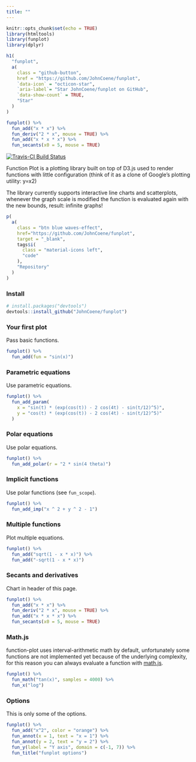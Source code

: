 ```yaml
---
title: ""
---
```


```r
knitr::opts_chunk$set(echo = TRUE)
library(htmltools)
library(funplot)
library(dplyr)
```

<main>
<div class = "container">

```r
h1(
  "funplot",
  a(
    class = "github-button",
    href = "https://github.com/JohnCoene/funplot",
    `data-icon` = "octicon-star",
    `aria-label`= "Star JohnCoene/funplot on GitHub",
    `data-show-count` = TRUE,
    "Star"
  )
)
```

```r
funplot() %>%
  fun_add("x * x") %>%
  fun_deriv("2 * x", mouse = TRUE) %>%
  fun_add("x * x * x") %>%
  fun_secants(x0 = 5, mouse = TRUE)
```

[![Travis-CI Build Status](https://travis-ci.org/JohnCoene/funplot.svg?branch=master)](https://travis-ci.org/JohnCoene/funplot)

Function Plot is a plotting library built on top of D3.js used to render functions with little configuration (think of it as a clone of Google's plotting utility: y=x2)

The library currently supports interactive line charts and scatterplots, whenever the graph scale is modified the function is evaluated again with the new bounds, result: infinite graphs!

```r
p(
  a(
    class = "btn blue waves-effect",
    href="https://github.com/JohnCoene/funplot", 
    target = "_blank",
    tags$i(
      class = "material-icons left",
      "code"
    ),
    "Repository"
  )
)
```

### Install 

```r
# install.packages("devtools")
devtools::install_github("JohnCoene/funplot")
```

### Your first plot

Pass basic functions.

```r
funplot() %>%
  fun_add(fun = "sin(x)") 
```

### Parametric equations

Use parametric equations.

```r
funplot() %>%
  fun_add_param(
    x = "sin(t) * (exp(cos(t)) - 2 cos(4t) - sin(t/12)^5)",
    y = "cos(t) * (exp(cos(t)) - 2 cos(4t) - sin(t/12)^5)"
  )
```

### Polar equations

Use polar equations.

```r
funplot() %>%
  fun_add_polar(r = "2 * sin(4 theta)")
```

### Implicit functions

Use polar functions (see `fun_scope`).

```r
funplot() %>%
  fun_add_imp("x ^ 2 + y ^ 2 - 1")
```

### Multiple functions

Plot multiple equations.

```r
funplot() %>%
  fun_add("sqrt(1 - x * x)") %>%
  fun_add("-sqrt(1 - x * x)")
```

### Secants and derivatives

Chart in header of this page.

```r
funplot() %>%
  fun_add("x * x") %>%
  fun_deriv("2 * x", mouse = TRUE) %>%
  fun_add("x * x * x") %>%
  fun_secants(x0 = 5, mouse = TRUE)
```

### Math.js

function-plot uses interval-arithmetic math by default, unfortunately some functions are not implemented yet because of the underlying complexity, for this reason you can always evaluate a function with [math.js](http://mathjs.org/).

```r
funplot() %>%
  fun_math("tan(x)", samples = 4000) %>% 
  fun_x("log")
```

### Options

This is only some of the options.

```r
funplot() %>%
  fun_add("x^2", color = "orange") %>%
  fun_annot(x = 1, text = "x = 1") %>%
  fun_annot(y = 2, text = "y = 2") %>% 
  fun_y(label = "Y axis", domain = c(-1, 7)) %>% 
  fun_title("funplot options")
```


<script async defer src="https://buttons.github.io/buttons.js"></script>
</div>
</main>
